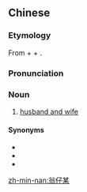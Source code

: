 ==Chinese==
{{zh-forms|husband|and|wife}}

===Etymology===
From {{zh-m|翁|tr=ang|husband}} + {{zh-m|仔|á|note=weak form of {{zh-l|佮|tr=kah}}}} + {{zh-m|某|bó͘|wife}}.

===Pronunciation===
{{zh-pron
|mn=xm,qz,zz,tp,kh,tn,sx,yl,km,mg,hc,tc:ang-仔-bó͘
|cat=n
}}

===Noun===
{{zh-noun}}

# {{lb|zh|Min Nan}} [[husband and wife]]

====Synonyms====
* {{zh-l|翁某}}
* {{zh-l|夫妻}}
* {{zh-l|夫婦}}

{{zh-cat|Family}}

[[zh-min-nan:翁仔某]]